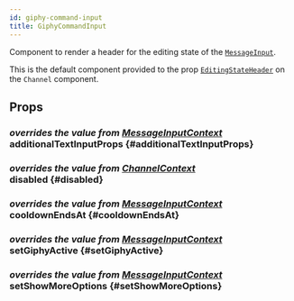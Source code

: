 ```yaml
---
id: giphy-command-input
title: GiphyCommandInput
---
```



Component to render a header for the editing state of the [`MessageInput`](./message_input.mdx).

This is the default component provided to the prop [`EditingStateHeader`](../core-components/channel.mdx#editingstateheader) on the `Channel` component.

## Props

### <div class="label description">_overrides the value from [MessageInputContext](../contexts/message_input_context.mdx#additionaltextinputProps)_</div> additionalTextInputProps {#additionalTextInputProps}

<AdditionalTextInputProps />

### <div class="label description">_overrides the value from [ChannelContext](../contexts/channel_context.mdx#disabled)_</div> disabled {#disabled}

<Disabled />

### <div class="label description">_overrides the value from [MessageInputContext](../contexts/message_input_context.mdx#cooldownendsat)_</div> cooldownEndsAt {#cooldownEndsAt}

<CooldownEndsAt />

### <div class="label description">_overrides the value from [MessageInputContext](../contexts/message_input_context.mdx#setgiphyactive)_</div> setGiphyActive {#setGiphyActive}

<SetGiphyActive />

### <div class="label description">_overrides the value from [MessageInputContext](../contexts/message_input_context.mdx#setshowmoreoptions)_</div> setShowMoreOptions {#setShowMoreOptions}

<SetShowMoreOptions />
